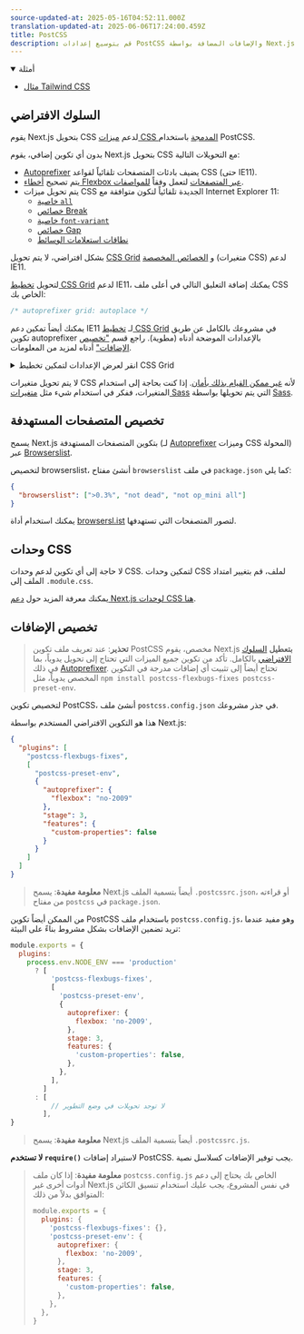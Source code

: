 ```yaml
---
source-updated-at: 2025-05-16T04:52:11.000Z
translation-updated-at: 2025-06-06T17:24:00.459Z
title: PostCSS
description: قم بتوسيع إعدادات PostCSS والإضافات المضافة بواسطة Next.js باستخدام الإعدادات الخاصة بك.
---
```


<details open>
  <summary>أمثلة</summary>

- [مثال Tailwind CSS](https://github.com/vercel/next.js/tree/canary/examples/with-tailwindcss)

</details>

## السلوك الافتراضي

يقوم Next.js بتحويل CSS لدعم [ميزات CSS المدمجة](/docs/pages/building-your-application/styling) باستخدام PostCSS.

بدون أي تكوين إضافي، يقوم Next.js بتحويل CSS مع التحويلات التالية:

- [Autoprefixer](https://github.com/postcss/autoprefixer) يضيف بادئات المتصفحات تلقائياً لقواعد CSS (حتى IE11).
- يتم تصحيح [أخطاء Flexbox عبر المتصفحات](https://github.com/philipwalton/flexbugs) لتعمل وفقاً [للمواصفات](https://www.w3.org/TR/css-flexbox-1/).
- يتم تحويل ميزات CSS الجديدة تلقائياً لتكون متوافقة مع Internet Explorer 11:
  - [خاصية `all`](https://developer.mozilla.org/docs/Web/CSS/all)
  - [خصائص Break](https://developer.mozilla.org/docs/Web/CSS/break-after)
  - [خاصية `font-variant`](https://developer.mozilla.org/docs/Web/CSS/font-variant)
  - [خصائص Gap](https://developer.mozilla.org/docs/Web/CSS/gap)
  - [نطاقات استعلامات الوسائط](https://developer.mozilla.org/docs/Web/CSS/Media_Queries/Using_media_queries#Syntax_improvements_in_Level_4)

بشكل افتراضي، لا يتم تحويل [CSS Grid](https://www.w3.org/TR/css-grid-1/) و [الخصائص المخصصة](https://developer.mozilla.org/docs/Web/CSS/var) (متغيرات CSS) لدعم IE11.

لتحويل [تخطيط CSS Grid](https://developer.mozilla.org/docs/Web/CSS/grid) لدعم IE11، يمكنك إضافة التعليق التالي في أعلى ملف CSS الخاص بك:

```css
/* autoprefixer grid: autoplace */
```

يمكنك أيضاً تمكين دعم IE11 لـ [تخطيط CSS Grid](https://developer.mozilla.org/docs/Web/CSS/grid)
في مشروعك بالكامل عن طريق تكوين autoprefixer بالإعدادات الموضحة أدناه (مطوية).
راجع قسم ["تخصيص الإضافات"](#customizing-plugins) أدناه لمزيد من المعلومات.

<details>
  <summary>انقر لعرض الإعدادات لتمكين تخطيط CSS Grid</summary>

```json filename="postcss.config.json"
{
  "plugins": [
    "postcss-flexbugs-fixes",
    [
      "postcss-preset-env",
      {
        "autoprefixer": {
          "flexbox": "no-2009",
          "grid": "autoplace"
        },
        "stage": 3,
        "features": {
          "custom-properties": false
        }
      }
    ]
  ]
}
```

</details>

لا يتم تحويل متغيرات CSS لأنه [غير ممكن القيام بذلك بأمان](https://github.com/MadLittleMods/postcss-css-variables#caveats).
إذا كنت بحاجة إلى استخدام المتغيرات، ففكر في استخدام شيء مثل [متغيرات Sass](https://sass-lang.com/documentation/variables) التي يتم تحويلها بواسطة [Sass](https://sass-lang.com/).

## تخصيص المتصفحات المستهدفة

يسمح Next.js بتكوين المتصفحات المستهدفة (لـ [Autoprefixer](https://github.com/postcss/autoprefixer) وميزات CSS المحولة) عبر [Browserslist](https://github.com/browserslist/browserslist).

لتخصيص browserslist، أنشئ مفتاح `browserslist` في ملف `package.json` كما يلي:

```json filename="package.json"
{
  "browserslist": [">0.3%", "not dead", "not op_mini all"]
}
```

يمكنك استخدام أداة [browsersl.ist](https://browsersl.ist/?q=%3E0.3%25%2C+not+ie+11%2C+not+dead%2C+not+op_mini+all) لتصور المتصفحات التي تستهدفها.

## وحدات CSS

لا حاجة إلى أي تكوين لدعم وحدات CSS. لتمكين وحدات CSS لملف، قم بتغيير امتداد الملف إلى `.module.css`.

يمكنك معرفة المزيد حول [دعم Next.js لوحدات CSS هنا](/docs/pages/building-your-application/styling).

## تخصيص الإضافات

> **تحذير**: عند تعريف ملف تكوين PostCSS مخصص، يقوم Next.js **بتعطيل** [السلوك الافتراضي](#default-behavior) بالكامل.
> تأكد من تكوين جميع الميزات التي تحتاج إلى تحويل يدوياً، بما في ذلك [Autoprefixer](https://github.com/postcss/autoprefixer).
> تحتاج أيضاً إلى تثبيت أي إضافات مدرجة في التكوين المخصص يدوياً، مثل `npm install postcss-flexbugs-fixes postcss-preset-env`.

لتخصيص تكوين PostCSS، أنشئ ملف `postcss.config.json` في جذر مشروعك.

هذا هو التكوين الافتراضي المستخدم بواسطة Next.js:

```json filename="postcss.config.json"
{
  "plugins": [
    "postcss-flexbugs-fixes",
    [
      "postcss-preset-env",
      {
        "autoprefixer": {
          "flexbox": "no-2009"
        },
        "stage": 3,
        "features": {
          "custom-properties": false
        }
      }
    ]
  ]
}
```

> **معلومة مفيدة**: يسمح Next.js أيضاً بتسمية الملف `.postcssrc.json`، أو قراءته من مفتاح `postcss` في `package.json`.

من الممكن أيضاً تكوين PostCSS باستخدام ملف `postcss.config.js`، وهو مفيد عندما تريد تضمين الإضافات بشكل مشروط بناءً على البيئة:

```js filename="postcss.config.js"
module.exports = {
  plugins:
    process.env.NODE_ENV === 'production'
      ? [
          'postcss-flexbugs-fixes',
          [
            'postcss-preset-env',
            {
              autoprefixer: {
                flexbox: 'no-2009',
              },
              stage: 3,
              features: {
                'custom-properties': false,
              },
            },
          ],
        ]
      : [
          // لا توجد تحويلات في وضع التطوير
        ],
}
```

> **معلومة مفيدة**: يسمح Next.js أيضاً بتسمية الملف `.postcssrc.js`.

**لا تستخدم `require()`** لاستيراد إضافات PostCSS. يجب توفير الإضافات كسلاسل نصية.

> **معلومة مفيدة**: إذا كان ملف `postcss.config.js` الخاص بك يحتاج إلى دعم أدوات أخرى غير Next.js في نفس المشروع، يجب عليك استخدام تنسيق الكائن المتوافق بدلاً من ذلك:
>
> ```js
> module.exports = {
>   plugins: {
>     'postcss-flexbugs-fixes': {},
>     'postcss-preset-env': {
>       autoprefixer: {
>         flexbox: 'no-2009',
>       },
>       stage: 3,
>       features: {
>         'custom-properties': false,
>       },
>     },
>   },
> }
> ```